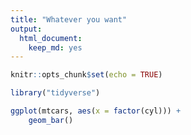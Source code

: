 ```yaml
---
title: "Whatever you want"
output: 
  html_document: 
    keep_md: yes
---
```


```r
knitr::opts_chunk$set(echo = TRUE)
```
```r
library("tidyverse")
```
```r
ggplot(mtcars, aes(x = factor(cyl))) +
    geom_bar()
```